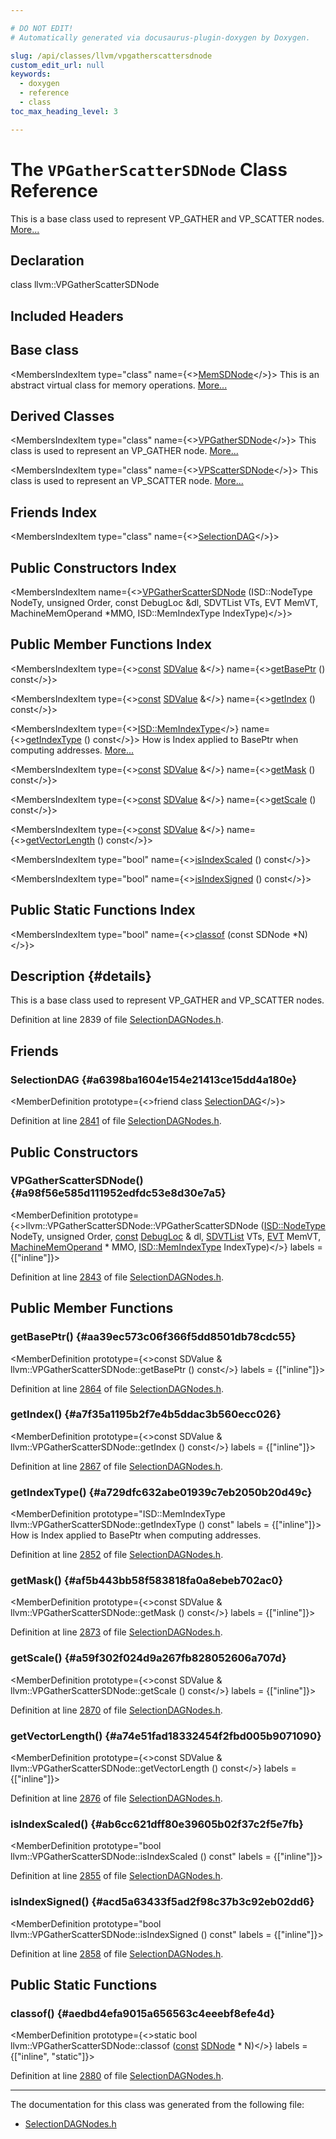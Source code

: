 ```yaml
---

# DO NOT EDIT!
# Automatically generated via docusaurus-plugin-doxygen by Doxygen.

slug: /api/classes/llvm/vpgatherscattersdnode
custom_edit_url: null
keywords:
  - doxygen
  - reference
  - class
toc_max_heading_level: 3

---
```





# The `VPGatherScatterSDNode` Class Reference

<DoxygenPage pluginConfig={pluginConfig}>

This is a base class used to represent VP&#95;GATHER and VP&#95;SCATTER nodes. <a href="#details">More...</a>

## Declaration

<CodeBlock>class llvm::VPGatherScatterSDNode</CodeBlock>

## Included Headers

<IncludesList>
<IncludesListItem
  filePath="llvm/CodeGen/SelectionDAGNodes.h"
  permalink="/docs/api/files/include/include/llvm/include/llvm/codegen/selectiondagnodes-h"
  isLocal="true" />
</IncludesList>

## Base class

<MembersIndex>

<MembersIndexItem
  type="class"
  name={<><a href="/docs/api/classes/llvm/memsdnode">MemSDNode</a></>}>
This is an abstract virtual class for memory operations. <a href="/docs/api/classes/llvm/memsdnode/#details">More...</a>
</MembersIndexItem>

</MembersIndex>

## Derived Classes

<MembersIndex>

<MembersIndexItem
  type="class"
  name={<><a href="/docs/api/classes/llvm/vpgathersdnode">VPGatherSDNode</a></>}>
This class is used to represent an VP&#95;GATHER node. <a href="/docs/api/classes/llvm/vpgathersdnode/#details">More...</a>
</MembersIndexItem>

<MembersIndexItem
  type="class"
  name={<><a href="/docs/api/classes/llvm/vpscattersdnode">VPScatterSDNode</a></>}>
This class is used to represent an VP&#95;SCATTER node. <a href="/docs/api/classes/llvm/vpscattersdnode/#details">More...</a>
</MembersIndexItem>

</MembersIndex>

## Friends Index

<MembersIndex>

<MembersIndexItem
  type="class"
  name={<><a href="#a6398ba1604e154e21413ce15dd4a180e">SelectionDAG</a></>}>
</MembersIndexItem>

</MembersIndex>

## Public Constructors Index

<MembersIndex>

<MembersIndexItem
  name={<><a href="#a98f56e585d111952edfdc53e8d30e7a5">VPGatherScatterSDNode</a> (ISD::NodeType NodeTy, unsigned Order, const DebugLoc &amp;dl, SDVTList VTs, EVT MemVT, MachineMemOperand &#42;MMO, ISD::MemIndexType IndexType)</>}>
</MembersIndexItem>

</MembersIndex>

## Public Member Functions Index

<MembersIndex>

<MembersIndexItem
  type={<><a href="/docs/api/files/lib/lib/target/lib/target/aarch64/aarch64promoteconstant-cpp/#a90f8350fecae261c25be85d38b451bff">const</a> <a href="/docs/api/classes/llvm/sdvalue">SDValue</a> &amp;</>}
  name={<><a href="#aa39ec573c06f366f5dd8501db78cdc55">getBasePtr</a> () const</>}>
</MembersIndexItem>

<MembersIndexItem
  type={<><a href="/docs/api/files/lib/lib/target/lib/target/aarch64/aarch64promoteconstant-cpp/#a90f8350fecae261c25be85d38b451bff">const</a> <a href="/docs/api/classes/llvm/sdvalue">SDValue</a> &amp;</>}
  name={<><a href="#a7f35a1195b2f7e4b5ddac3b560ecc026">getIndex</a> () const</>}>
</MembersIndexItem>

<MembersIndexItem
  type={<><a href="/docs/api/namespaces/llvm/isd/#aa30bf48cd2a89f80c9c608adcabc53e3">ISD::MemIndexType</a></>}
  name={<><a href="#a729dfc632abe01939c7eb2050b20d49c">getIndexType</a> () const</>}>
How is Index applied to BasePtr when computing addresses. <a href="#a729dfc632abe01939c7eb2050b20d49c">More...</a>
</MembersIndexItem>

<MembersIndexItem
  type={<><a href="/docs/api/files/lib/lib/target/lib/target/aarch64/aarch64promoteconstant-cpp/#a90f8350fecae261c25be85d38b451bff">const</a> <a href="/docs/api/classes/llvm/sdvalue">SDValue</a> &amp;</>}
  name={<><a href="#af5b443bb58f583818fa0a8ebeb702ac0">getMask</a> () const</>}>
</MembersIndexItem>

<MembersIndexItem
  type={<><a href="/docs/api/files/lib/lib/target/lib/target/aarch64/aarch64promoteconstant-cpp/#a90f8350fecae261c25be85d38b451bff">const</a> <a href="/docs/api/classes/llvm/sdvalue">SDValue</a> &amp;</>}
  name={<><a href="#a59f302f024d9a267fb828052606a707d">getScale</a> () const</>}>
</MembersIndexItem>

<MembersIndexItem
  type={<><a href="/docs/api/files/lib/lib/target/lib/target/aarch64/aarch64promoteconstant-cpp/#a90f8350fecae261c25be85d38b451bff">const</a> <a href="/docs/api/classes/llvm/sdvalue">SDValue</a> &amp;</>}
  name={<><a href="#a74e51fad18332454f2fbd005b9071090">getVectorLength</a> () const</>}>
</MembersIndexItem>

<MembersIndexItem
  type="bool"
  name={<><a href="#ab6cc621dff80e39605b02f37c2f5e7fb">isIndexScaled</a> () const</>}>
</MembersIndexItem>

<MembersIndexItem
  type="bool"
  name={<><a href="#acd5a63433f5ad2f98c37b3c92eb02dd6">isIndexSigned</a> () const</>}>
</MembersIndexItem>

</MembersIndex>

## Public Static Functions Index

<MembersIndex>

<MembersIndexItem
  type="bool"
  name={<><a href="#aedbd4efa9015a656563c4eeebf8efe4d">classof</a> (const SDNode &#42;N)</>}>
</MembersIndexItem>

</MembersIndex>

## Description {#details}

This is a base class used to represent VP&#95;GATHER and VP&#95;SCATTER nodes.

Definition at line 2839 of file <a href="/docs/api/files/include/include/llvm/include/llvm/codegen/selectiondagnodes-h">SelectionDAGNodes.h</a>.

<SectionDefinition>

## Friends

### SelectionDAG {#a6398ba1604e154e21413ce15dd4a180e}

<MemberDefinition
  prototype={<>friend class <a href="/docs/api/classes/llvm/selectiondag">SelectionDAG</a></>}>

Definition at line <a href="/docs/api/files/include/include/llvm/include/llvm/codegen/selectiondagnodes-h/#l02841">2841</a> of file <a href="/docs/api/files/include/include/llvm/include/llvm/codegen/selectiondagnodes-h">SelectionDAGNodes.h</a>.
</MemberDefinition>

</SectionDefinition>

<SectionDefinition>

## Public Constructors

### VPGatherScatterSDNode() {#a98f56e585d111952edfdc53e8d30e7a5}

<MemberDefinition
  prototype={<>llvm::VPGatherScatterSDNode::VPGatherScatterSDNode (<a href="/docs/api/namespaces/llvm/isd/#a22ea9cec080dd5f4f47ba234c2f59110">ISD::NodeType</a> NodeTy, unsigned Order, <a href="/docs/api/files/lib/lib/target/lib/target/aarch64/aarch64promoteconstant-cpp/#a90f8350fecae261c25be85d38b451bff">const</a> <a href="/docs/api/classes/llvm/debugloc">DebugLoc</a> &amp; dl, <a href="/docs/api/structs/llvm/sdvtlist">SDVTList</a> VTs, <a href="/docs/api/structs/llvm/evt">EVT</a> MemVT, <a href="/docs/api/classes/llvm/machinememoperand">MachineMemOperand</a> &#42; MMO, <a href="/docs/api/namespaces/llvm/isd/#aa30bf48cd2a89f80c9c608adcabc53e3">ISD::MemIndexType</a> IndexType)</>}
  labels = {["inline"]}>

Definition at line <a href="/docs/api/files/include/include/llvm/include/llvm/codegen/selectiondagnodes-h/#l02843">2843</a> of file <a href="/docs/api/files/include/include/llvm/include/llvm/codegen/selectiondagnodes-h">SelectionDAGNodes.h</a>.
</MemberDefinition>

</SectionDefinition>

<SectionDefinition>

## Public Member Functions

### getBasePtr() {#aa39ec573c06f366f5dd8501db78cdc55}

<MemberDefinition
  prototype={<>const SDValue &amp; llvm::VPGatherScatterSDNode::getBasePtr () const</>}
  labels = {["inline"]}>

Definition at line <a href="/docs/api/files/include/include/llvm/include/llvm/codegen/selectiondagnodes-h/#l02864">2864</a> of file <a href="/docs/api/files/include/include/llvm/include/llvm/codegen/selectiondagnodes-h">SelectionDAGNodes.h</a>.
</MemberDefinition>

### getIndex() {#a7f35a1195b2f7e4b5ddac3b560ecc026}

<MemberDefinition
  prototype={<>const SDValue &amp; llvm::VPGatherScatterSDNode::getIndex () const</>}
  labels = {["inline"]}>

Definition at line <a href="/docs/api/files/include/include/llvm/include/llvm/codegen/selectiondagnodes-h/#l02867">2867</a> of file <a href="/docs/api/files/include/include/llvm/include/llvm/codegen/selectiondagnodes-h">SelectionDAGNodes.h</a>.
</MemberDefinition>

### getIndexType() {#a729dfc632abe01939c7eb2050b20d49c}

<MemberDefinition
  prototype="ISD::MemIndexType llvm::VPGatherScatterSDNode::getIndexType () const"
  labels = {["inline"]}>
How is Index applied to BasePtr when computing addresses.

Definition at line <a href="/docs/api/files/include/include/llvm/include/llvm/codegen/selectiondagnodes-h/#l02852">2852</a> of file <a href="/docs/api/files/include/include/llvm/include/llvm/codegen/selectiondagnodes-h">SelectionDAGNodes.h</a>.
</MemberDefinition>

### getMask() {#af5b443bb58f583818fa0a8ebeb702ac0}

<MemberDefinition
  prototype={<>const SDValue &amp; llvm::VPGatherScatterSDNode::getMask () const</>}
  labels = {["inline"]}>

Definition at line <a href="/docs/api/files/include/include/llvm/include/llvm/codegen/selectiondagnodes-h/#l02873">2873</a> of file <a href="/docs/api/files/include/include/llvm/include/llvm/codegen/selectiondagnodes-h">SelectionDAGNodes.h</a>.
</MemberDefinition>

### getScale() {#a59f302f024d9a267fb828052606a707d}

<MemberDefinition
  prototype={<>const SDValue &amp; llvm::VPGatherScatterSDNode::getScale () const</>}
  labels = {["inline"]}>

Definition at line <a href="/docs/api/files/include/include/llvm/include/llvm/codegen/selectiondagnodes-h/#l02870">2870</a> of file <a href="/docs/api/files/include/include/llvm/include/llvm/codegen/selectiondagnodes-h">SelectionDAGNodes.h</a>.
</MemberDefinition>

### getVectorLength() {#a74e51fad18332454f2fbd005b9071090}

<MemberDefinition
  prototype={<>const SDValue &amp; llvm::VPGatherScatterSDNode::getVectorLength () const</>}
  labels = {["inline"]}>

Definition at line <a href="/docs/api/files/include/include/llvm/include/llvm/codegen/selectiondagnodes-h/#l02876">2876</a> of file <a href="/docs/api/files/include/include/llvm/include/llvm/codegen/selectiondagnodes-h">SelectionDAGNodes.h</a>.
</MemberDefinition>

### isIndexScaled() {#ab6cc621dff80e39605b02f37c2f5e7fb}

<MemberDefinition
  prototype="bool llvm::VPGatherScatterSDNode::isIndexScaled () const"
  labels = {["inline"]}>

Definition at line <a href="/docs/api/files/include/include/llvm/include/llvm/codegen/selectiondagnodes-h/#l02855">2855</a> of file <a href="/docs/api/files/include/include/llvm/include/llvm/codegen/selectiondagnodes-h">SelectionDAGNodes.h</a>.
</MemberDefinition>

### isIndexSigned() {#acd5a63433f5ad2f98c37b3c92eb02dd6}

<MemberDefinition
  prototype="bool llvm::VPGatherScatterSDNode::isIndexSigned () const"
  labels = {["inline"]}>

Definition at line <a href="/docs/api/files/include/include/llvm/include/llvm/codegen/selectiondagnodes-h/#l02858">2858</a> of file <a href="/docs/api/files/include/include/llvm/include/llvm/codegen/selectiondagnodes-h">SelectionDAGNodes.h</a>.
</MemberDefinition>

</SectionDefinition>

<SectionDefinition>

## Public Static Functions

### classof() {#aedbd4efa9015a656563c4eeebf8efe4d}

<MemberDefinition
  prototype={<>static bool llvm::VPGatherScatterSDNode::classof (<a href="/docs/api/files/lib/lib/target/lib/target/aarch64/aarch64promoteconstant-cpp/#a90f8350fecae261c25be85d38b451bff">const</a> <a href="/docs/api/classes/llvm/sdnode">SDNode</a> &#42; N)</>}
  labels = {["inline", "static"]}>

Definition at line <a href="/docs/api/files/include/include/llvm/include/llvm/codegen/selectiondagnodes-h/#l02880">2880</a> of file <a href="/docs/api/files/include/include/llvm/include/llvm/codegen/selectiondagnodes-h">SelectionDAGNodes.h</a>.
</MemberDefinition>

</SectionDefinition>

<hr/>

The documentation for this class was generated from the following file:

<ul>
<li><a href="/docs/api/files/include/include/llvm/include/llvm/codegen/selectiondagnodes-h">SelectionDAGNodes.h</a></li>
</ul>

</DoxygenPage>
